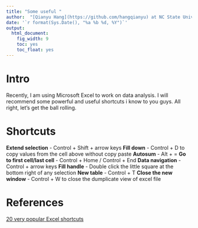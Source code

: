 ```yaml
---
title: "Some useful "
author:  "[Qianyu Hang](https://github.com/hangqianyu) at NC State University"
date: '`r format(Sys.Date(), "%a %b %d, %Y")`'
output:
  html_document:
    fig_width: 9
    toc: yes
    toc_float: yes
---
```


# Intro
Recently, I am using Microsoft Excel to work on data analysis. I will recommend some powerful and useful shortcuts i know to you guys. All right, let's get the ball rolling. 

# Shortcuts

**Extend selection** - Control + Shift + arrow keys
**Fill down** - Control + D to copy values from the cell above without copy paste
**Autosum** - Alt + =
**Go to first cell/last cell** - Control + Home / Control + End
**Data navigation** - Control + arrow keys
**Fill handle** - Double click the little square at the bottom right of any selection
**New table** - Control + T
**Close the new window** - Control + W to close the dumplicate view of excel file

# References
[20 very popular Excel shortcuts](https://exceljet.net/blog/20-very-popular-excel-shortcuts)


